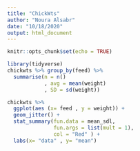 ```yaml
---
title: "ChickWts"
author: "Noura Alsabr"
date: "10/18/2020"
output: html_document
---
```


```r
knitr::opts_chunk$set(echo = TRUE)

```


```r
library(tidyverse)
chickwts %>% group_by(feed) %>% 
  summarise(n = n()
            , avg = mean(weight)
            , SD = sd(weight)) 

```



```r
chickwts %>% 
  ggplot(aes (x= feed , y = weight)) + 
  geom_jitter() +
  stat_summary(fun.data = mean_sdl,
               fun.args = list(mult = 1), 
               col = "Red" ) +
  labs(x= "data" , y= "mean")
```
